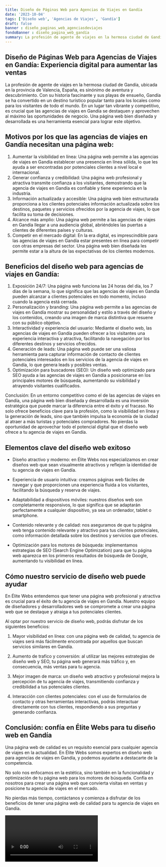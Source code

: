 ```yaml
---
title: Diseño de Páginas Web para Agencias de Viajes en Gandía
date: '2023-10-04'
tags: ['Diseño web', 'Agencias de Viajes', 'Gandía']
draft: false
banner : diseño_paginas_web_agenciasdeviajes
fondoBanner : diseño_pagina_web_gandía
summary: La profesión de agente de viajes en la hermosa ciudad de Gandía, ubicada en la provincia de Valencia, España, es sinónimo de aventura y descubrimiento. Con su historia fascinante y sus playas de ensueño, Gandía se ha convertido en un destino turístico popular tanto para los locales como para los visitantes de todo el mundo. En un lugar tan vibrante y competitivo, es crucial que las agencias de viajes en Gandía se destaquen y aprovechen al máximo las oportunidades de negocio. Una página web bien diseñada y desarrollada es una herramienta esencial para lograr este objetivo.
---
```


## Diseño de Páginas Web para Agencias de Viajes en Gandía: Experiencia digital para aumentar las ventas

La profesión de agente de viajes en la hermosa ciudad de Gandía, ubicada en la provincia de Valencia, España, es sinónimo de aventura y descubrimiento. Con su historia fascinante y sus playas de ensueño, Gandía se ha convertido en un destino turístico popular tanto para los locales como para los visitantes de todo el mundo. En un lugar tan vibrante y competitivo, es crucial que las agencias de viajes en Gandía se destaquen y aprovechen al máximo las oportunidades de negocio. Una página web bien diseñada y desarrollada es una herramienta esencial para lograr este objetivo.

## Motivos por los que las agencias de viajes en Gandía necesitan una página web:
1. Aumentar la visibilidad en línea: Una página web permite a las agencias de viajes en Gandía establecer una presencia en línea sólida, lo que les ayuda a ser encontradas por potenciales clientes a nivel local e internacional.
2. Generar confianza y credibilidad: Una página web profesional y atractiva transmite confianza a los visitantes, demostrando que la agencia de viajes en Gandía es confiable y tiene experiencia en la industria.
3. Información actualizada y accesible: Una página web bien estructurada proporciona a los clientes potenciales información actualizada sobre los destinos, paquetes y servicios ofrecidos por la agencia de viajes, lo que facilita su toma de decisiones.
4. Alcance más amplio: Una página web permite a las agencias de viajes en Gandía llegar a una audiencia global, abriéndoles las puertas a clientes de diferentes países y culturas.
5. Competir en el mercado digital: En la era digital, es imprescindible para las agencias de viajes en Gandía estar presentes en línea para competir con otras empresas del sector. Una página web bien diseñada les permite estar a la altura de las expectativas de los clientes modernos.

## Beneficios del diseño web para agencias de viajes en Gandía:
1. Exposición 24/7: Una página web funciona las 24 horas del día, los 7 días de la semana, lo que significa que las agencias de viajes en Gandía pueden alcanzar a clientes potenciales en todo momento, incluso cuando la agencia está cerrada.
2. Personalización y branding: Una página web permite a las agencias de viajes en Gandía mostrar su personalidad y estilo a través del diseño y los contenidos, creando una imagen de marca distintiva que resuene con su público objetivo.
3. Interactividad y experiencia del usuario: Mediante el diseño web, las agencias de viajes en Gandía pueden ofrecer a los visitantes una experiencia interactiva y atractiva, facilitando la navegación por los diferentes destinos y servicios ofrecidos.
4. Generación de leads: Una página web puede ser una valiosa herramienta para capturar información de contacto de clientes potenciales interesados en los servicios de la agencia de viajes en Gandía, lo que genera leads y posibles ventas.
5. Optimización para buscadores (SEO): Un diseño web optimizado para SEO ayuda a las agencias de viajes en Gandía a posicionarse en los principales motores de búsqueda, aumentando su visibilidad y atrayendo visitantes cualificados.

Conclusión:
En un entorno competitivo como el de las agencias de viajes en Gandía, una página web bien diseñada y desarrollada es una inversión estratégica que puede marcar la diferencia entre el éxito y el fracaso. No solo ofrece beneficios clave para la profesión, como la visibilidad en línea y la generación de leads, sino que también impulsa la economía de la ciudad al atraer a más turistas y potenciales compradores. No pierdas la oportunidad de aprovechar todo el potencial digital que el diseño web ofrece a tu agencia de viajes en Gandía.

<GifSeo />

<Cta />

## Elementos clave del diseño web exitoso

- Diseño atractivo y moderno: en Élite Webs nos especializamos en crear diseños web que sean visualmente atractivos y reflejen la identidad de tu agencia de viajes en Gandía.

- Experiencia de usuario intuitiva: creamos páginas web fáciles de navegar y que proporcionen una experiencia fluida a los visitantes, facilitando la búsqueda y reserva de viajes.

- Adaptabilidad a dispositivos móviles: nuestros diseños web son completamente responsivos, lo que significa que se adaptarán perfectamente a cualquier dispositivo, ya sea un ordenador, tablet o smartphone.

- Contenido relevante y de calidad: nos aseguramos de que tu página web tenga contenido relevante y atractivo para tus clientes potenciales, como información detallada sobre los destinos y servicios que ofreces.

- Optimización para los motores de búsqueda: implementamos estrategias de SEO (Search Engine Optimization) para que tu página web aparezca en los primeros resultados de búsqueda de Google, aumentando tu visibilidad en línea.

## Cómo nuestro servicio de diseño web puede ayudar

En Élite Webs entendemos que tener una página web profesional y atractiva es crucial para el éxito de tu agencia de viajes en Gandía. Nuestro equipo de diseñadores y desarrolladores web se compromete a crear una página web que se destaque y atraiga a tus potenciales clientes.

Al optar por nuestro servicio de diseño web, podrás disfrutar de los siguientes beneficios:

1. Mayor visibilidad en línea: con una página web de calidad, tu agencia de viajes será más fácilmente encontrada por aquellos que buscan servicios similares en Gandía.

2. Aumento de trafico y conversión: al utilizar las mejores estrategias de diseño web y SEO, tu página web generará más tráfico y, en consecuencia, más ventas para tu agencia.

3. Mejor imagen de marca: un diseño web atractivo y profesional mejora la percepción de tu agencia de viajes, transmitiendo confianza y credibilidad a tus potenciales clientes.

4. Interacción con clientes potenciales: con el uso de formularios de contacto y otras herramientas interactivas, podrás interactuar directamente con tus clientes, respondiendo a sus preguntas y generando confianza.

## Conclusión: confía en Élite Webs para tu diseño web en Gandía

Una página web de calidad es un requisito esencial para cualquier agencia de viajes en la actualidad. En Élite Webs somos expertos en diseño web para agencias de viajes en Gandía, y podemos ayudarte a destacarte de la competencia.

No solo nos enfocamos en la estética, sino también en la funcionalidad y optimización de tu página web para los motores de búsqueda. Confía en nosotros para crear una página web que convierta visitas en ventas y posicione tu agencia de viajes en el mercado.

No pierdas más tiempo, contáctanos y comienza a disfrutar de los beneficios de tener una página web de calidad para tu agencia de viajes en Gandía.

<Video />

<CtaBot job='Agencias de Viajes' city='Gandía'/>

<Gmaps query='Gandía+españa+maps' />